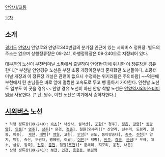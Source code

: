 [[안양시/교통]]

[[목차]]
== 소개 ==
[[경기도]] [[안양시]] 안양로와 안양로340번길의 분기점 인근에 있는 시외버스 정류장. 별도의 주소는 없으며 상행정류장은 09-241, 하행정류장은 09-240으로 지정되어 있다.

대부분의 노선이 [[부천터미널 소풍]]에서 출발하여 안양1번가에 위치한 이 정류장을 경유한다.[* 부천발 안양경유 노선은 부천 소풍 개장이전부터 존재했던 노선들이다. 소풍터미널 개장과 이 정류장 개설은 관련이 없으니 수정하는 위키러들은 주의바람] ~~덕분에 부천에서 탄 손님들은 바로 앞에 멀쩡한 고속도로 두고 뺑 돌아서 가야한다. 인천발 노선도 일부도 이 곳을 경유~~ 안양 경유 노선이 아닌 안양 착발 노선은  [[안양역시외버스터미널]]을 사용한다. [* 단, 원주, 이천 노선은 여기에서 승하차한다.]
== [[시외버스]] 노선 ==
 * 하행 정류장(09-240): [[속초시외버스터미널|속초]][* 낙산사, 설악산], [[포항시외버스터미널|포항]][* 경주], [[정읍종합버스터미널|정읍]], [[광양종합버스터미널|광양]][* [[중마동버스터미널|동광양]]], [[안동터미널|안동]][* [[영주시외버스터미널|영주]]], [[상주종합버스터미널|상주]][* 문경, [[점촌시외버스터미널|점촌]]], 철원(와수리)[* 산양리, 신수리, 도평리, 일동, 이동],  [[제천시외버스터미널|제천]], [[태백시버스터미널|태백]][* [[영월시외버스터미널|영월]], 고한], [[안성터미널|안성]][* 공도, 동아방송대], [[충주시외버스터미널|충주]], [[진천시외버스터미널|진천]][* 양지, 백암, 죽산, 두원대, 광혜원, 이월], [[이천종합버스터미널|이천]][* 덕평], [[원주시외버스터미널|원주]], [[강릉시외버스터미널|강릉]], [[음성시외버스터미널|음성]][* 무극, 대소, 삼성, 일죽], [[전주시외버스터미널|전주]], [[춘천시외버스터미널|춘천]], 철원([[포천시외버스터미널|포천]])[* 문혜리, 지포리, 운천, 내촌]
 * 상행 정류장(09-241): [[부천터미널 소풍|부천]], [[인천종합버스터미널|인천]], [[용현동 구 터미널|용현동]], [[부평역]]
